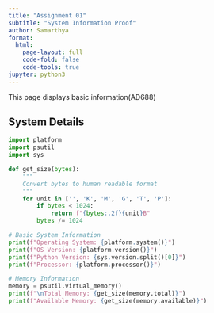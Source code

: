 ```yaml
---
title: "Assignment 01"
subtitle: "System Information Proof"
author: Samarthya
format:
  html:
    page-layout: full
    code-fold: false
    code-tools: true
jupyter: python3
---
```


This page displays basic information(AD688)

## System Details

```python
import platform
import psutil
import sys

def get_size(bytes):
    """
    Convert bytes to human readable format
    """
    for unit in ['', 'K', 'M', 'G', 'T', 'P']:
        if bytes < 1024:
            return f"{bytes:.2f}{unit}B"
        bytes /= 1024

# Basic System Information
print(f"Operating System: {platform.system()}")
print(f"OS Version: {platform.version()}")
print(f"Python Version: {sys.version.split()[0]}")
print(f"Processor: {platform.processor()}")

# Memory Information
memory = psutil.virtual_memory()
print(f"\nTotal Memory: {get_size(memory.total)}")
print(f"Available Memory: {get_size(memory.available)}")
```
